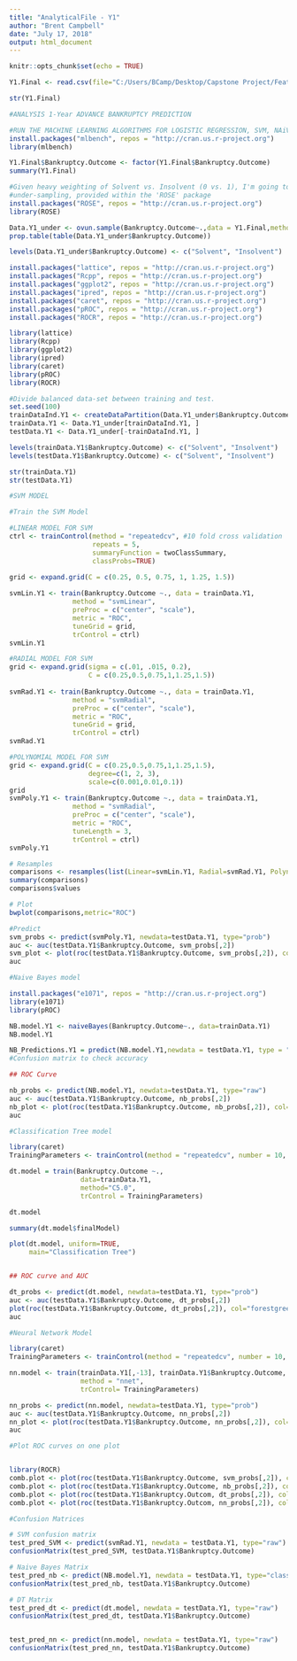 ---
title: "AnalyticalFile - Y1"
author: "Brent Campbell"
date: "July 17, 2018"
output: html_document
---

```{r setup, include=FALSE}
knitr::opts_chunk$set(echo = TRUE)
```

```{r}
Y1.Final <- read.csv(file="C:/Users/BCamp/Desktop/Capstone Project/Feature Selection/Year1Final.csv", header=TRUE, sep=",")

str(Y1.Final)
```


```{r}
#ANALYSIS 1-Year ADVANCE BANKRUPTCY PREDICTION

#RUN THE MACHINE LEARNING ALGORITHMS FOR LOGISTIC REGRESSION, SVM, NAiVE BAYES and DECISION TREE
install.packages("mlbench", repos = "http://cran.us.r-project.org")
library(mlbench)

Y1.Final$Bankruptcy.Outcome <- factor(Y1.Final$Bankruptcy.Outcome)
summary(Y1.Final)

#Given heavy weighting of Solvent vs. Insolvent (0 vs. 1), I'm going to balance the data-set by using 
#under-sampling, provided within the 'ROSE' package 
install.packages("ROSE", repos = "http://cran.us.r-project.org")
library(ROSE)

Data.Y1_under <- ovun.sample(Bankruptcy.Outcome~.,data = Y1.Final,method = "under",N=1000)$data
prop.table(table(Data.Y1_under$Bankruptcy.Outcome))

levels(Data.Y1_under$Bankruptcy.Outcome) <- c("Solvent", "Insolvent")

install.packages("lattice", repos = "http://cran.us.r-project.org")
install.packages("Rcpp", repos = "http://cran.us.r-project.org")
install.packages("ggplot2", repos = "http://cran.us.r-project.org")
install.packages("ipred", repos = "http://cran.us.r-project.org")
install.packages("caret", repos = "http://cran.us.r-project.org")
install.packages("pROC", repos = "http://cran.us.r-project.org")
install.packages("ROCR", repos = "http://cran.us.r-project.org")

library(lattice)
library(Rcpp)
library(ggplot2)
library(ipred)
library(caret)
library(pROC)
library(ROCR)

#Divide balanced data-set between training and test. 
set.seed(100)
trainDataInd.Y1 <- createDataPartition(Data.Y1_under$Bankruptcy.Outcome, p=0.7, list = F)
trainData.Y1 <- Data.Y1_under[trainDataInd.Y1, ]
testData.Y1 <- Data.Y1_under[-trainDataInd.Y1, ]

levels(trainData.Y1$Bankruptcy.Outcome) <- c("Solvent", "Insolvent")
levels(testData.Y1$Bankruptcy.Outcome) <- c("Solvent", "Insolvent")

str(trainData.Y1)
str(testData.Y1)

```


```{r}
#SVM MODEL

#Train the SVM Model 

#LINEAR MODEL FOR SVM
ctrl <- trainControl(method = "repeatedcv", #10 fold cross validation 
                     repeats = 5, 
                     summaryFunction = twoClassSummary,
                     classProbs=TRUE)

grid <- expand.grid(C = c(0.25, 0.5, 0.75, 1, 1.25, 1.5))
 
svmLin.Y1 <- train(Bankruptcy.Outcome ~., data = trainData.Y1, 
                method = "svmLinear",
                preProc = c("center", "scale"),
                metric = "ROC",
                tuneGrid = grid,
                trControl = ctrl)
svmLin.Y1

#RADIAL MODEL FOR SVM
grid <- expand.grid(sigma = c(.01, .015, 0.2),
                    C = c(0.25,0.5,0.75,1,1.25,1.5))
 
svmRad.Y1 <- train(Bankruptcy.Outcome ~., data = trainData.Y1, 
                method = "svmRadial",
                preProc = c("center", "scale"),
                metric = "ROC",
                tuneGrid = grid,
                trControl = ctrl)
svmRad.Y1

#POLYNOMIAL MODEL FOR SVM
grid <- expand.grid(C = c(0.25,0.5,0.75,1,1.25,1.5),
                    degree=c(1, 2, 3),
                    scale=c(0.001,0.01,0.1))
grid
svmPoly.Y1 <- train(Bankruptcy.Outcome ~., data = trainData.Y1, 
                method = "svmRadial",
                preProc = c("center", "scale"),
                metric = "ROC",
                tuneLength = 3,
                trControl = ctrl)
svmPoly.Y1

# Resamples 
comparisons <- resamples(list(Linear=svmLin.Y1, Radial=svmRad.Y1, Polynomial=svmPoly.Y1))
summary(comparisons)
comparisons$values

# Plot
bwplot(comparisons,metric="ROC")

#Predict
svm_probs <- predict(svmPoly.Y1, newdata=testData.Y1, type="prob")
auc <- auc(testData.Y1$Bankruptcy.Outcome, svm_probs[,2])
svm_plot <- plot(roc(testData.Y1$Bankruptcy.Outcome, svm_probs[,2]), col="blue")
auc


```


```{r}
#Naive Bayes model 

install.packages("e1071", repos = "http://cran.us.r-project.org")
library(e1071)
library(pROC)

NB.model.Y1 <- naiveBayes(Bankruptcy.Outcome~., data=trainData.Y1)
NB.model.Y1

NB_Predictions.Y1 = predict(NB.model.Y1,newdata = testData.Y1, type = "class")
#Confusion matrix to check accuracy

## ROC Curve 

nb_probs <- predict(NB.model.Y1, newdata=testData.Y1, type="raw")
auc <- auc(testData.Y1$Bankruptcy.Outcome, nb_probs[,2])
nb_plot <- plot(roc(testData.Y1$Bankruptcy.Outcome, nb_probs[,2]), col="red")
auc

```

```{r}
#Classification Tree model 

library(caret)
TrainingParameters <- trainControl(method = "repeatedcv", number = 10, repeats=10)

dt.model = train(Bankruptcy.Outcome ~., 
                  data=trainData.Y1,
                  method="C5.0", 
                  trControl = TrainingParameters)

dt.model

summary(dt.model$finalModel)

plot(dt.model, uniform=TRUE,
     main="Classification Tree")


## ROC curve and AUC 

dt_probs <- predict(dt.model, newdata=testData.Y1, type="prob")
auc <- auc(testData.Y1$Bankruptcy.Outcome, dt_probs[,2])
plot(roc(testData.Y1$Bankruptcy.Outcome, dt_probs[,2]), col="forestgreen")
auc

```


```{r}
#Neural Network Model 

library(caret)
TrainingParameters <- trainControl(method = "repeatedcv", number = 10, repeats=10)

nn.model <- train(trainData.Y1[,-13], trainData.Y1$Bankruptcy.Outcome,
                  method = "nnet",
                  trControl= TrainingParameters)

nn_probs <- predict(nn.model, newdata=testData.Y1, type="prob")
auc <- auc(testData.Y1$Bankruptcy.Outcome, nn_probs[,2])
nn_plot <- plot(roc(testData.Y1$Bankruptcy.Outcome, nn_probs[,2]), col="orange2")
auc

```



```{r}
#Plot ROC curves on one plot


library(ROCR)
comb.plot <- plot(roc(testData.Y1$Bankruptcy.Outcome, svm_probs[,2]), col="blue")
comb.plot <- plot(roc(testData.Y1$Bankruptcy.Outcome, nb_probs[,2]), col="red", add=TRUE)
comb.plot <- plot(roc(testData.Y1$Bankruptcy.Outcom, dt_probs[,2]), col="forestgreen", add=TRUE)
comb.plot <- plot(roc(testData.Y1$Bankruptcy.Outcom, nn_probs[,2]), col="orange2", add=TRUE)

```

```{r}
#Confusion Matrices 

# SVM confusion matrix 
test_pred_SVM <- predict(svmRad.Y1, newdata = testData.Y1, type="raw")
confusionMatrix(test_pred_SVM, testData.Y1$Bankruptcy.Outcome)

# Naive Bayes Matrix
test_pred_nb <- predict(NB.model.Y1, newdata = testData.Y1, type="class")
confusionMatrix(test_pred_nb, testData.Y1$Bankruptcy.Outcome)

# DT Matrix 
test_pred_dt <- predict(dt.model, newdata = testData.Y1, type="raw")
confusionMatrix(test_pred_dt, testData.Y1$Bankruptcy.Outcome)


test_pred_nn <- predict(nn.model, newdata = testData.Y1, type="raw")
confusionMatrix(test_pred_nn, testData.Y1$Bankruptcy.Outcome)

```
